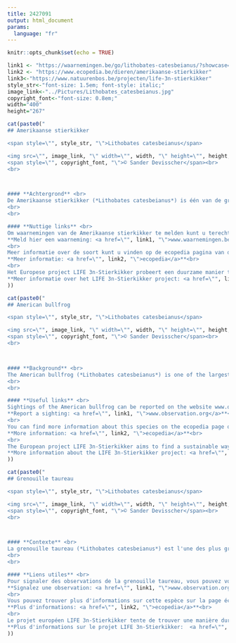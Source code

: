 ```yaml
---
title: 2427091
output: html_document
params:
  language: "fr"
---
```

<style>
h1.title {
  display: none;
}
</style>

```r
knitr::opts_chunk$set(echo = TRUE)
```

```r
link1 <- "https://waarnemingen.be/go/lithobates-catesbeianus/?showcase=1"
link2 <- "https://www.ecopedia.be/dieren/amerikaanse-stierkikker"
link3<-"https://www.natuurenbos.be/projecten/life-3n-stierkikker"
style_str<-"font-size: 1.5em; font-style: italic;"
image_link<-"../Pictures/Lithobates_catesbeianus.jpg"
copyright_font<-"font-size: 0.8em;"
width="400"
height="267"
```

```r
cat(paste0("
## Amerikaanse stierkikker

<span style=\"", style_str, "\">Lithobates catesbeianus</span>

<img src=\"", image_link, "\" width=\"", width, "\" height=\"", height, "\"><br>
<span style=\"", copyright_font, "\">© Sander Devisscher</span><br>
<br>



#### **Achtergrond** <br>
De Amerikaanse stierkikker (*Lithobates catesbeianus*) is één van de grootste kikkers ter wereld, en is zeer competitief en vraatzuchtig. De soort kan drager zijn van verschillende ziektes en vormt een bedreiging voor inheemse amfibieënsoorten en de algemene biodiversiteit. In België zijn er momenteel een aantal populaties van de Amerikaanse stierkikker, waarvan de grootste zich in de vallei van de Grote Nete in Vlaanderen bevindt.
<br>
<br>

#### **Nuttige links** <br>
Om waarnemingen van de Amerikaanse stierkikker te melden kunt u terecht op  www.waarnemingen.be. Uw meldingen zijn nuttig voor de monitoring en het onderzoek van de soort.<br>
**Meld hier een waarneming: <a href=\"", link1, "\">www.waarnemingen.be</a>**<br>
<br>
Meer informatie over de soort kunt u vinden op de ecopedia pagina van de Amerikaanse stierkikker.<br>
**Meer informatie: <a href=\"", link2, "\">ecopedia</a>**<br>
<br>
Het Europese project LIFE 3n-Stierkikker probeert een duurzame manier te vinden om de opmars van deze soort in Vlaanderen te stoppen. Het project gebruikt hiervoor traditionele bestrijdingstechnieken in combinatie met het uitzetten van steriele kikkers.<br>
**Meer informatie over het LIFE 3n-Stierkikker project: <a href=\"", link3, "\">LIFE 3n-Stierkikker</a>**"
))
```


```r
cat(paste0("
## American bullfrog

<span style=\"", style_str, "\">Lithobates catesbeianus</span>

<img src=\"", image_link, "\" width=\"", width, "\" height=\"", height, "\"><br>
<span style=\"", copyright_font, "\">© Sander Devisscher</span><br>
<br>



#### **Background** <br>
The American bullfrog (*Lithobates catesbeianus*) is one of the largest frogs in the world and is known to be very competitive and voracious. The species can carry various diseases and poses a threat to native amphibian species as well as biodiversity in general. Currently, there are several populations of the American bullfrog in Belgium, the largest of which can be found in the Grote Nete valley in Flandres.
<br>
<br>

#### **Useful links** <br>
Sightings of the American bullfrog can be reported on the website www.observation.org. Your reports are valuable for monitoring and researching the species.<br>
**Report a sighting: <a href=\"", link1, "\">www.observation.org</a>**<br>
<br>
You can find more information about this species on the ecopedia page of the American bullfrog (note that this information is currently only available in Dutch).<br>
**More information: <a href=\"", link2, "\">ecopedia</a>**<br>
<br>
The European project LIFE 3n-Stierkikker aims to find a sustainable way to stop the spread of the American bullfrog in Flanders. To this end, the project uses traditional control techniques in combination with the release of sterile frogs. <br>
**More information about the LIFE 3n-Stierkikker project: <a href=\"", link3, "\">LIFE 3n-Stierkikker</a>**"
))
```

```r
cat(paste0("
## Grenouille taureau

<span style=\"", style_str, "\">Lithobates catesbeianus</span>

<img src=\"", image_link, "\" width=\"", width, "\" height=\"", height, "\"><br>
<span style=\"", copyright_font, "\">© Sander Devisscher</span><br>
<br>



#### **Contexte** <br>
La grenouille taureau (*Lithobates catesbeianus*) est l'une des plus grandes grenouilles du monde, et elle est très compétitive et vorace. Cette espèce peut être porteuse de diverses maladies et constitue une menace pour les espèces indigènes d'amphibiens ainsi que pour la biodiversité en général. En Belgique, il existe actuellement plusieurs populations de grenouilles taureau, dont la plus grande se trouve dans la vallée de la Grande Nèthe en Flandre.
<br>
<br>

#### **Liens utiles** <br>
Pour signaler des observations de la grenouille taureau, vous pouvez vous rendre sur www.observation.org. Vos signalements sont utiles pour la surveillance et la recherche sur cette espèce.<br>
**Signalez une observation: <a href=\"", link1, "\">www.observation.org</a>**<br>
<br>
Vous pouvez trouver plus d'informations sur cette espèce sur la page écopédia de la grenouille taureau (notez que cette information est actuellement disponible uniquement en néerlandais).<br>
**Plus d'informations: <a href=\"", link2, "\">ecopedia</a>**<br>
<br>
Le projet européen LIFE 3n-Stierkikker tente de trouver une manière durable d'arrêter la progression de cette espèce en Flandre. Le projet utilise pour cela des techniques de lutte traditionnelles en combinaison avec l'introduction de grenouilles stériles.<br>
**Plus d'informations sur le projet LIFE 3n-Stierkikker:  <a href=\"", link3, "\">LIFE 3n-Stierkikker</a>**"
))
```